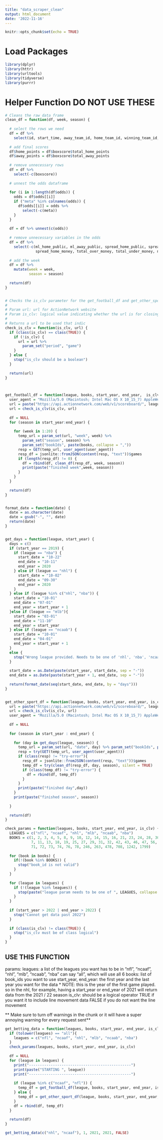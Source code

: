 ```yaml
---
title: "data_scraper_clean"
output: html_document
date: '2022-11-16'
---
```


```r
knitr::opts_chunk$set(echo = TRUE)
```

# Load Packages
```r
library(dplyr)
library(httr)
library(urltools)
library(tidyverse)
library(purrr)
```

# Helper Function DO NOT USE THESE 
```r
# Cleans the raw data frame
clean_df = function(df, week, season) {
  
  # select the rows we need
  df = df %>%
    select(id, start_time, away_team_id, home_team_id, winning_team_id, league_name, season, teams, boxscore, odds, teams)
  
  # add final scores
  df$home_points = df$boxscore$total_home_points
  df$away_points = df$boxscore$total_away_points
  
  # remove unnecessary rows
  df = df %>%
    select(-c(boxscore))
  
  # unnest the odds dataframe
  
  for (i in 1:length(df$odds)) {
    odds = df$odds[[i]]
    if ("meta" %in% colnames(odds)) {
      df$odds[[i]] = odds %>%
        select(-c(meta))
    }
  }
  
  df = df %>% unnest(c(odds))
  
  # remove unnecessary variables in the odds
  df = df %>%
    select(-c(ml_home_public, ml_away_public, spread_home_public, spread_away_public, total_under_public, total_over_public, ml_home_money, ml_away_money, 
              spread_home_money, total_over_money, total_under_money, num_bets, type, inserted, line_status))
  
  # add the week
  df = df %>%
    mutate(week = week,
           season = season)
  
  return(df)
}


# Checks the is_clv parameter for the get_football_df and get_other_sports df. 
# 
# Param url: url for ActionNetwork website
# Param is_clv: logical value indicating whether the url is for closing line value or just for the game
#
# Returns a url to be used that indic
check_is_clv = function(is_clv, url) {
  if (class(is_clv) == class(TRUE)) {
    if (!is_clv) {
      url = url %>% 
        param_set("period", "game")
    }
  } else {
    stop("is_clv should be a boolean")
  }
  
  return(url)
}



get_football_df = function(league, books, start_year, end_year,  is_clv) {
  user_agent = "Mozilla/5.0 (Macintosh; Intel Mac OS X 10_15_7) AppleWebKit/537.36 (KHTML, like Gecko) Chrome/106.0.0.0 Safari/537.36"
  url = paste("https://api.actionnetwork.com/web/v1/scoreboard/", league, "?", sep = "")
  url = check_is_clv(is_clv, url)
  
  df = NULL  
  for (season in start_year:end_year) {
    
    for (week in 1:20) {
      temp_url = param_set(url, "week", week) %>% 
        param_set("season", season) %>% 
        param_set("bookIds", paste(books, collapse = ","))
      resp = GET(temp_url, user_agent(user_agent))
      resp_df = jsonlite::fromJSON(content(resp, "text"))$games
      if (length(resp_df) != 0) {
        df = rbind(df, clean_df(resp_df, week, season))
        print(paste("finished week",week, season))
      }
    }
  }
  
  return(df)
}


format_date = function(date) {
  date = as.character(date)
  date = gsub("-", "", date)
  return(date)
}


get_days = function(league, start_year) {
  days = c()
  if (start_year == 2019) {
    if (league == "nba") {
      start_date = "10-22"
      end_date = "10-11"
      end_year = 2020
    } else if (league == "nhl") {
      start_date = "10-02"
      end_date = "09-30"
      end_year = 2020
    }
  } else if (league %in% c("nhl", "nba")) {
    start_date = "10-01"
    end_date = "07-01"
    end_year = start_year + 1
  }else if (league == "mlb"){
    start_date = "03-01"
    end_date = "11-10"
    end_year = start_year
  } else if (league == "ncaab") {
    start_date = "10-01"
    end_date = "04-01"
    end_year = start_year + 1
  }
  else {
    stop("Wrong league provided. Needs to be one of 'nhl', 'nba', 'ncaab', 'mlb'")
  }
  
  start_date = as.Date(paste(start_year, start_date, sep = "-"))
  end_date = as.Date(paste(start_year + 1, end_date, sep = "-"))
  
  return(format_date(seq(start_date, end_date, by = "days")))
}


get_other_sport_df = function(league, books, start_year, end_year, is_clv) {
  url = paste("https://api.actionnetwork.com/web/v1/scoreboard/", league, "?", sep = "")
  url = check_is_clv(is_clv, url)
  user_agent = "Mozilla/5.0 (Macintosh; Intel Mac OS X 10_15_7) AppleWebKit/537.36 (KHTML, like Gecko) Chrome/106.0.0.0 Safari/537.36"
  
  df = NULL
  
  for (season in start_year : end_year) {
    
    for (day in get_days(league, season)) {
      temp_url = param_set(url, "date", day) %>% param_set("bookIds", paste(books, collapse = ","))
      resp = try(GET(temp_url, user_agent(user_agent)))
      if (class(resp) != "try-error"){
        resp_df = jsonlite::fromJSON(content(resp, "text"))$games
        temp_df = try(clean_df(resp_df, day, season), silent = TRUE)
        if (class(temp_df) != "try-error") {
          df = rbind(df, temp_df)
        }
      }
      print(paste("finished day",day))
    }
    print(paste("finished season", season))
      
  }
  
  return(df)
}

check_params = function(leagues, books, start_year, end_year, is_clv) {
  LEAGUES = c("nfl", "ncaaf", "nhl", "mlb", "ncaab", "nba")
  BOOKS = c(1, 2, 3, 4, 5, 8, 9, 10, 12, 14, 15, 16, 21, 23, 24, 28, 30, 34, 35, 36, 37, 45, 50, 52, 55, 
            7, 11, 13, 18, 19, 25, 27, 29, 31, 32, 42, 43, 46, 47, 56, 59, 60, 61, 62, 39, 20, 64, 68, 69, 
            71, 72, 73, 74, 76, 78, 246, 263, 478, 708, 1242, 1799)
  
  for (book in books) {
    if(!(book %in% BOOKS)) {
      stop("book_id is not valid")
    }
  }
  
  for (league in leagues) {
    if (!(league %in% leagues)) {
      stop(paste("league param needs to be one of ", LEAGUES, collapse = ", "))
    }
  }
  
  if (start_year > 2022 | end_year > 2022) {
    stop("Cannot get data past 2022")
  }
  
  if (class(is_clv) != class(TRUE)) {
    stop("is_clv must be of class logical")
  }
}
```


## USE THIS FUNCTION

params:
  leagues:
    a list of the leagues you want
    has to be in "nfl", "ncaaf", "nhl", "mlb", "ncaab", "nba"
    can say "all", which will use all 6
  books:
    list of book_ids you want to use
  start_year, end_year:
    the first year and the last year you want for the data
    * NOTE: this is the year of the first game played. so in the nhl, for example, 
      having a start_year or end_year of 2021 will return data from the 2021 / 22 season
  is_clv:
    should be a logical operator
    TRUE if you want it to include line movement data
    FALSE if you do not want the line movement

** Make sure to turn off warnings in the chunk or it will have a super annoying warning for every request sent**

```r
get_betting_data = function(leagues, books, start_year, end_year, is_clv) {
  if (tolower(leagues) == "all"){
    leagues = c("nfl", "ncaaf", "nhl", "mlb", "ncaab", "nba")
  }
  check_params(leagues, books, start_year, end_year, is_clv)
  
  df = NULL
  for (league in leagues) {
    print("-----------------------------------------------")
    print(paste("STARTING ", league))
    print("-----------------------------------------------")
          
    if (league %in% c("ncaaf", "nfl")) {
      temp_df = get_football_df(league, books, start_year, end_year, is_clv)
    } else {
      temp_df = get_other_sport_df(league, books, start_year, end_year, is_clv)
    }
    df = rbind(df, temp_df)
  }
  
  return(df)
}

```



```r
get_betting_data(c("nhl", "ncaaf"), 1, 2021, 2021, FALSE)
```


